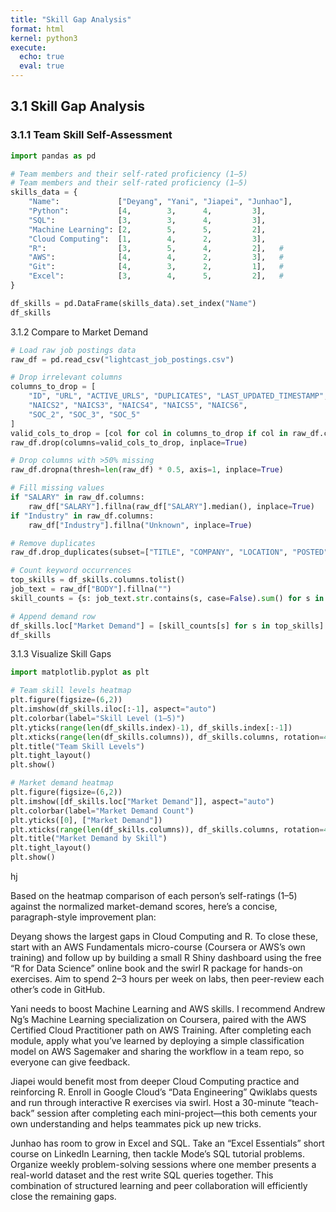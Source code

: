```yaml
---
title: "Skill Gap Analysis"     
format: html
kernel: python3                     
execute:
  echo: true                    
  eval: true                     
---
```


## 3.1 Skill Gap Analysis

### 3.1.1 Team Skill Self-Assessment
```python

import pandas as pd

# Team members and their self-rated proficiency (1–5)
# Team members and their self-rated proficiency (1–5)
skills_data = {
    "Name":             ["Deyang", "Yani", "Jiapei", "Junhao"],
    "Python":           [4,        3,      4,         3],
    "SQL":              [3,        3,      4,         3],
    "Machine Learning": [2,        5,      5,         2],
    "Cloud Computing":  [1,        4,      2,         3],
    "R":                [3,        5,      4,         2],   # 
    "AWS":              [4,        4,      2,         3],   # 
    "Git":              [4,        3,      2,         1],   # 
    "Excel":            [3,        4,      5,         2],   # 
}

df_skills = pd.DataFrame(skills_data).set_index("Name")
df_skills

```

3.1.2 Compare to Market Demand
```python
# Load raw job postings data
raw_df = pd.read_csv("lightcast_job_postings.csv")

# Drop irrelevant columns
columns_to_drop = [
    "ID", "URL", "ACTIVE_URLS", "DUPLICATES", "LAST_UPDATED_TIMESTAMP",
    "NAICS2", "NAICS3", "NAICS4", "NAICS5", "NAICS6",
    "SOC_2", "SOC_3", "SOC_5"
]
valid_cols_to_drop = [col for col in columns_to_drop if col in raw_df.columns]
raw_df.drop(columns=valid_cols_to_drop, inplace=True)

# Drop columns with >50% missing
raw_df.dropna(thresh=len(raw_df) * 0.5, axis=1, inplace=True)

# Fill missing values
if "SALARY" in raw_df.columns:
    raw_df["SALARY"].fillna(raw_df["SALARY"].median(), inplace=True)
if "Industry" in raw_df.columns:
    raw_df["Industry"].fillna("Unknown", inplace=True)

# Remove duplicates
raw_df.drop_duplicates(subset=["TITLE", "COMPANY", "LOCATION", "POSTED"], keep="first", inplace=True)

# Count keyword occurrences
top_skills = df_skills.columns.tolist()
job_text = raw_df["BODY"].fillna("")
skill_counts = {s: job_text.str.contains(s, case=False).sum() for s in top_skills}

# Append demand row
df_skills.loc["Market Demand"] = [skill_counts[s] for s in top_skills]
df_skills
```

3.1.3 Visualize Skill Gaps
```python
import matplotlib.pyplot as plt

# Team skill levels heatmap
plt.figure(figsize=(6,2))
plt.imshow(df_skills.iloc[:-1], aspect="auto")
plt.colorbar(label="Skill Level (1–5)")
plt.yticks(range(len(df_skills.index)-1), df_skills.index[:-1])
plt.xticks(range(len(df_skills.columns)), df_skills.columns, rotation=45, ha="right")
plt.title("Team Skill Levels")
plt.tight_layout()
plt.show()

# Market demand heatmap
plt.figure(figsize=(6,2))
plt.imshow([df_skills.loc["Market Demand"]], aspect="auto")
plt.colorbar(label="Market Demand Count")
plt.yticks([0], ["Market Demand"])
plt.xticks(range(len(df_skills.columns)), df_skills.columns, rotation=45, ha="right")
plt.title("Market Demand by Skill")
plt.tight_layout()
plt.show()
```

hj

Based on the heatmap comparison of each person’s self-ratings (1–5) against the normalized market-demand scores, here’s a concise, paragraph-style improvement plan:

Deyang shows the largest gaps in Cloud Computing and R. To close these, start with an AWS Fundamentals micro-course (Coursera or AWS’s own training) and follow up by building a small R Shiny dashboard using the free “R for Data Science” online book and the swirl R package for hands-on exercises. Aim to spend 2–3 hours per week on labs, then peer-review each other’s code in GitHub.

Yani needs to boost Machine Learning and AWS skills. I recommend Andrew Ng’s Machine Learning specialization on Coursera, paired with the AWS Certified Cloud Practitioner path on AWS Training. After completing each module, apply what you’ve learned by deploying a simple classification model on AWS Sagemaker and sharing the workflow in a team repo, so everyone can give feedback.

Jiapei would benefit most from deeper Cloud Computing practice and reinforcing R. Enroll in Google Cloud’s “Data Engineering” Qwiklabs quests and run through interactive R exercises via swirl. Host a 30-minute “teach-back” session after completing each mini-project—this both cements your own understanding and helps teammates pick up new tricks.

Junhao has room to grow in Excel and SQL. Take an “Excel Essentials” short course on LinkedIn Learning, then tackle Mode’s SQL tutorial problems. Organize weekly problem-solving sessions where one member presents a real-world dataset and the rest write SQL queries together. This combination of structured learning and peer collaboration will efficiently close the remaining gaps.

